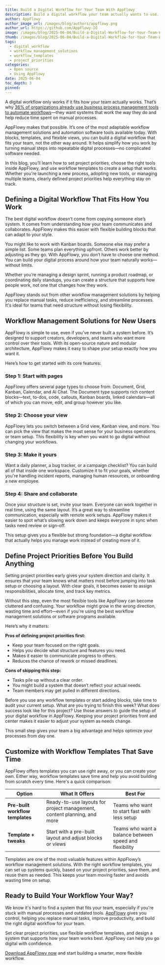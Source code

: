 ```yaml
---
title: Build a Digital Workflow for Your Team With AppFlowy
description: Build a digital workflow your team actually wants to use. Discover a flexible tool that matches your process with less clutter and no extra complexity.
author: AppFlowy
author_image_url: /images/blog/authors/appflowy.png
author_url: https://github.com/AppFlowy-IO
image: /images/blog/2025-06-04/Build-a-Digital-Workflow-for-Your-Team-With-AppFlowy.png
thumb: /images/blog/2025-06-04/Build-a-Digital-Workflow-for-Your-Team-With-AppFlowy.png
tags:
  - digital_workflow
  - workflow_management_solutions
  - workflow_templates
  - project_priorities
categories:
  - Open source
  - Using AppFlowy
date: 2025-06-04
toc_depth: 3
pinned:
---
```


A digital workflow only works if it fits how your team actually works. That’s why [36% of organizations already use business process management tools to automate workflows](https://www.mckinsey.com/capabilities/operations/our-insights/the-imperatives-for-automation-success)—they want systems that work the way they do and help reduce time spent on manual processes.

AppFlowy makes that possible. It’s one of the most adaptable workflow management solutions and automation software tools available today. With blocks, templates, and flexible views, you can build a digital workflow that fits your team, not the other way around. It helps simplify how you work by turning manual steps into repeatable digital processes—no complicated software needed.

In this blog, you’ll learn how to set project priorities, choose the right tools inside AppFlowy, and use workflow templates to create a setup that works. Whether you're launching a new process, adopting new tools, or managing multiple teams, clearly defined project priorities help everything stay on track.

## Defining a Digital Workflow That Fits How You Work

The best digital workflow doesn’t come from copying someone else’s system. It comes from understanding how your team communicates and collaborates. AppFlowy makes this easier with flexible building blocks that can adapt to your style.

You might like to work with Kanban boards. Someone else may prefer a simple list. Some teams plan everything upfront. Others work better by adjusting as they go. With AppFlowy, you don’t have to choose one method. You can build your digital process around how your team naturally works—without limits.

Whether you’re managing a design sprint, running a product roadmap, or coordinating daily standups, you can create a structure that supports how people work, not one that changes how they work.

AppFlowy stands out from other workflow management solutions by helping you replace manual tasks, reduce inefficiency, and streamline processes. It's ideal for teams that need structure without losing flexibility.

## Workflow Management Solutions for New Users

AppFlowy is simple to use, even if you’ve never built a system before. It’s designed to support creators, developers, and teams who want more control over their tools. With its open-source nature and modular architecture, AppFlowy makes it easy to shape your setup exactly how you want it.

Here’s how to get started with its core features:

### Step 1: Start with pages

AppFlowy offers several page types to choose from: Document, Grid, Kanban, Calendar, and AI Chat. The Document type supports rich content blocks—text, to-dos, code, callouts, Kanban boards, linked calendars—all of which you can move, edit, and group however you like.

### Step 2: Choose your view

AppFlowy lets you switch between a Grid view, Kanban view, and more. You can pick the view that makes the most sense for your business operations or team setup. This flexibility is key when you want to go digital without changing your workflows.

### Step 3: Make it yours

Want a daily planner, a bug tracker, or a campaign checklist? You can build all of that inside one workspace. Customize it to fit your goals, whether you're handling incident reports, managing human resources, or onboarding a new employee.

### Step 4: Share and collaborate

Once your structure is set, invite your team. Everyone can work together in real time, using the same layout. It’s a great way to streamline communication, especially with remote work setups. AppFlowy makes it easier to spot what’s slowing work down and keeps everyone in sync when tasks need review or sign-off.

This setup gives you a flexible but strong foundation—a digital workflow that actually helps you manage work instead of creating more of it.

## Define Project Priorities Before You Build Anything

Setting project priorities early gives your system direction and clarity. It ensures that your team knows what matters most before jumping into task setup or choosing a layout. With clear goals, it becomes easier to assign responsibilities, allocate time, and track key metrics.

Without this step, even the most flexible tools like AppFlowy can become cluttered and confusing. Your workflow might grow in the wrong direction, wasting time and effort—even if you're using the best workflow management solutions or software programs available.

Here’s why it matters:

**Pros of defining project priorities first:**

- Keep your team focused on the right goals.
- Helps you decide what structure and features you need.
- Makes it easier to communicate progress to others.
- Reduces the chance of rework or missed deadlines.

**Cons of skipping this step:**

- Tasks pile up without a clear order.
- You might build a system that doesn’t reflect your actual needs.
- Team members may get pulled in different directions.

Before you use any workflow templates or start adding blocks, take time to audit your current setup. What are you trying to finish this week? What does success look like for this project? Use those answers to guide the setup of your digital workflow in AppFlowy. Keeping your project priorities front and center makes it easier to adjust your system as needs change.

This small step gives your team a big advantage and helps optimize your processes from day one.

## Customize with Workflow Templates That Save Time

AppFlowy offers templates you can use right away, or you can create your own. Either way, workflow templates save time and help you avoid building from scratch every time. Here's a quick comparison:

| Option                           | What It Offers                                                          | Best For                                               |
| -------------------------------- | ----------------------------------------------------------------------- | ------------------------------------------------------ |
| **Pre-built workflow templates** | Ready-to-use layouts for project management, content planning, and more | Teams who want to start fast with less setup           |
| **Template \+ tweaks**           | Start with a pre-built layout and adjust blocks or views                | Teams who want a balance between speed and flexibility |

Templates are one of the most valuable features within AppFlowy’s workflow management solutions. With the right workflow templates, you can set up systems quickly, based on your project priorities, save them, and reuse them as needed. This keeps your team moving faster and avoids wasting time on setup.

## Ready to Build Your Workflow Your Way?

We know it's hard to find a system that fits your team, especially if you're stuck with manual processes and outdated tools. [AppFlowy](https://appflowy.com/) gives you control, helping you replace manual tasks, improve productivity, and build the right digital workflow for your team.

Set clear project priorities, use flexible workflow templates, and design a system that supports how your team works best. AppFlowy can help you go digital with confidence.

[Download AppFlowy now](https://appflowy.com/download) and start building a smarter, more flexible workflow.
